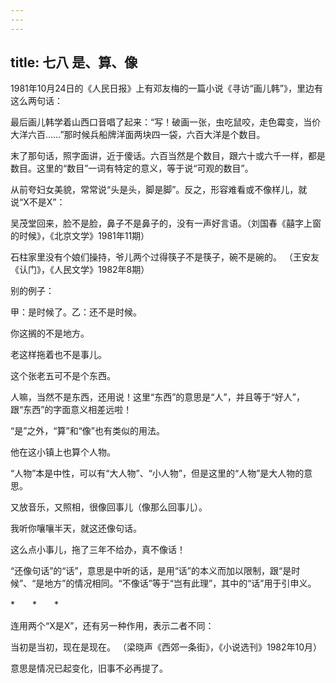 ```yaml
---
---
---
```

title: 七八 是、算、像
---






1981年10月24日的《人民日报》上有邓友梅的一篇小说《寻访“画儿韩”》，里边有这么两句话：

最后画儿韩学着山西口音唱了起来：“写！破画一张，虫吃鼠咬，走色霉变，当价大洋六百……”那时候兵船牌洋面两块四一袋，六百大洋是个数目。

末了那句话，照字面讲，近于傻话。六百当然是个数目，跟六十或六千一样，都是数目。这里的“数目”一词有特定的意义，等于说“可观的数目”。

从前夸妇女美貌，常常说“头是头，脚是脚”。反之，形容难看或不像样儿，就说“X不是X”：

吴茂堂回来，脸不是脸，鼻子不是鼻子的，没有一声好言语。（刘国春《囍字上窗的时候》，《北京文学》1981年11期）

石柱家里没有个娘们操持，爷儿两个过得筷子不是筷子，碗不是碗的。 （王安友《认门》，《人民文学》1982年8期）

别的例子：

甲：是时候了。乙：还不是时候。

你这搁的不是地方。

老这样拖着也不是事儿。

这个张老五可不是个东西。

人嘛，当然不是东西，还用说！这里“东西”的意思是“人”，并且等于“好人”，跟“东西”的字面意义相差远啦！

“是”之外，“算”和“像”也有类似的用法。

他在这小镇上也算个人物。

“人物”本是中性，可以有“大人物”、“小人物”，但是这里的“人物”是大人物的意思。

又放音乐，又照相，很像回事儿（像那么回事儿）。

我听你嚷嚷半天，就这还像句话。

这么点小事儿，拖了三年不给办，真不像话！

“还像句话”的“话”，意思是中听的话，是用“话”的本义而加以限制，跟“是时候”、“是地方”的情况相同。“不像话”等于“岂有此理”，其中的“话”用于引申义。

*　　*　　*

连用两个“X是X”，还有另一种作用，表示二者不同：

当初是当初，现在是现在。 （梁晓声《西郊一条街》，《小说选刊》1982年10月）

意思是情况已起变化，旧事不必再提了。